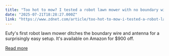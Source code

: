 ```yaml
---
title: "Too hot to mow? I tested a robot lawn mower with no boundary wire (and now it's on sale)"
date: "2025-07-21T18:28:27.000Z"
link: "https://www.zdnet.com/article/too-hot-to-mow-i-tested-a-robot-lawn-mower-with-no-boundary-wire-and-now-its-on-sale/"
---
```


Eufy's first robot lawn mower ditches the boundary wire and antenna for a surprisingly easy setup. It's available on Amazon for $900 off.

[Read more](https://www.zdnet.com/article/too-hot-to-mow-i-tested-a-robot-lawn-mower-with-no-boundary-wire-and-now-its-on-sale/)

